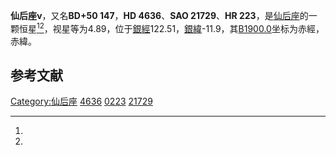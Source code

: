 {{Starbox begin
| name = 仙后座ν
}}
{{Starbox observe
| epoch = [[J2000.0|J2000.0]]
| constell = [[仙后座|仙后座]]<ref name=SIMBAD>{{cite web
 | url=http://simbad.u-strasbg.fr/simbad/sim-id?Ident=HR+223
 | title=Pulsating variable Star
 | publisher=Centre de Données astronomiques de Strasbourg
 | work=SIMBAD
 | accessdate=2012-07-13
 | archive-date=2019-07-13
 | archive-url=https://web.archive.org/web/20190713002444/http://simbad.u-strasbg.fr/simbad/sim-id?Ident=HR+223
 | dead-url=no
 }}</ref><ref name=DATA>{{cite web
 | url=http://vizier.u-strasbg.fr/viz-bin/VizieR-5?-out.add=.&-source=5050&-corr=PK=HR&-out.max=9999&HR=223
 | title=VizieR Detailed Page
 | accessdate=2012-07-13
 | archive-date=2020-05-29
 | archive-url=https://web.archive.org/web/20200529215355/http://vizier.u-strasbg.fr/viz-bin/VizieR-5?-out.add=.&-source=5050&-corr=PK%3DHR&-out.max=9999&HR=223
 | dead-url=no
 }}</ref>
| 星官 = [[阁道_(星官)|阁道]]
| ra = {{RA|0|48|50.1}}<ref name=SIMBAD /><ref name=DATA />
| dec = {{DEC|+50|58|6}}<ref name=SIMBAD /><ref name=DATA />
| appmag_v = 4.89<ref name=SIMBAD /><ref name=DATA />
}}
{{Starbox character
| class = B9III<ref name=SIMBAD /><ref name=DATA />
| b-v = -0.11<ref name=SIMBAD /><ref name=DATA />
| u-b = -0.42<ref name=SIMBAD /><ref name=DATA />
| r-i = <ref name=SIMBAD /><ref name=DATA />
| variable = 
}}
{{Starbox astrometry
| radial_v = -0.42
| prop_mo_ra = 9
| parallax = 
| p_error = 
}}
{{Starbox catalog
| names =BD+50 147，[[SAO星表|SAO]] 21729，[[HD星表|HD]] 4636，[[HR星表|HR]] 223}}
{{Starbox reference |Simbad=HR+223}}
{{Starbox end}}

'''仙后座ν'''，又名'''BD+50 147'''，'''HD 4636'''、'''SAO 21729'''、'''HR 223'''，是[[仙后座|仙后座]]的一颗恒星<ref name=SIMBAD /><ref name=DATA />，视星等为4.89，位于[[銀道座標系|銀經]]122.51，[[銀道座標系|銀緯]]-11.9，其[[B1900.0|B1900.0]]坐标为赤經{{RA|0|43|9.8}}，赤緯{{DEC|+50|-11.9|22}}。

== 参考文献 ==
{{reflist}}

{{star-stub}}

{{仙后座恒星}}
{{星官|阁道|6|5}}
[[Category:仙后座|Category:仙后座]]
[[Category:HD和HDE天體|4636]]
[[Category:HR天體|0223]]
[[Category:SAO天體|21729]]